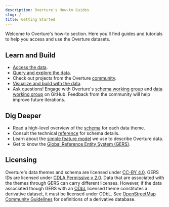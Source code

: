 ```yaml
---
description: Overture's How-to Guides
slug: /
title: Getting Started
---
```


Welcome to Overture's how-to section. Here you'll find guides and tutorials to help you access and use the Overture datasets. 

## Learn and Build
- [Access the data](https://labs.overturemaps.org/how-to/accessing-data).
- [Query and explore the data](https://labs.overturemaps.org/how-to/exploring-data).
- Check out projects from the Overture [community](https://labs.overturemaps.org/how-to/exploring-data/community-projects).
- [Visualize and build with the data](https://labs.overturemaps.org/how-to/visualizing-data).
- Ask questions! Engage with Overture's [schema working group](https://github.com/OvertureMaps/schema/discussions) and [data working group](https://github.com/OvertureMaps/data/discussions) on GitHub. Feedback from the community will help improve future iterations.

## Dig Deeper 
- Read a high-level overview of the [schema](https://docs.overturemaps.org/themes/) for each data theme. 
- Consult the technical [reference](https://docs.overturemaps.org/reference) for schema details.
- Learn about the [simple feature model](https://docs.overturemaps.org/overview/feature-model/) we use to describe Overture data.
- Get to know the [Global Reference Entity System (GERS)](https://docs.overturemaps.org/gers/). 

## Licensing 
Overture's data themes and schema are licensed under [CC-BY 4.0](https://creativecommons.org/licenses/by/4.0/legalcode). GERS IDs are licensed under [CDLA Permissive v 2.0](https://cdla.dev/permissive-2-0/). Data that are associated with the themes through GERS can carry different licenses. However, if the data associated though GERS with an [ODbL](https://opendatacommons.org/licenses/odbl/) licensed theme constitutes a derivative dataset, it must be licensed under ODbL. See [OpenStreetMap Community Guidelines](https://osmfoundation.org/wiki/Licence/Community_Guidelines/Collective_Database_Guideline_Guideline) for definitions of a derivative database.


